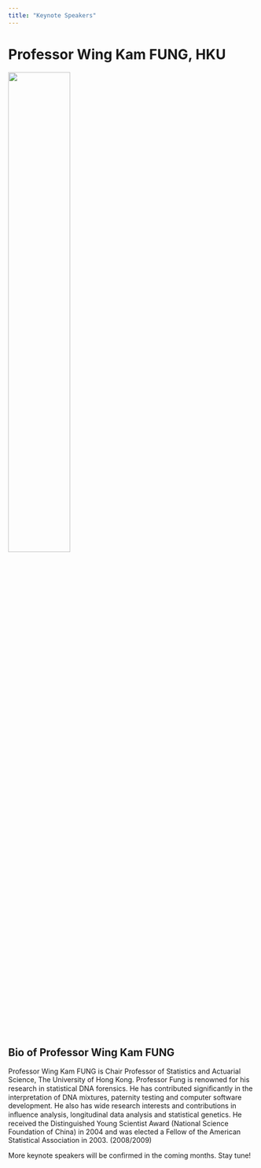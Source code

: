 ```yaml
---
title: "Keynote Speakers"
---
```


# Professor Wing Kam FUNG, HKU

![](wingfung4.jpg){width="50%"}

::: {.callout-note collapse="true" appearance="default" icon="true"}
## Bio of Professor Wing Kam FUNG

Professor Wing Kam FUNG is Chair Professor of Statistics and Actuarial Science, The University of Hong Kong. Professor Fung is renowned for his research in statistical DNA forensics. He has contributed signiﬁcantly in the interpretation of DNA mixtures, paternity testing and computer software development. He also has wide research interests and contributions in inﬂuence analysis, longitudinal data analysis and statistical genetics. He received the Distinguished Young Scientist Award (National Science Foundation of China) in 2004 and was elected a Fellow of the American Statistical Association in 2003. (2008/2009)
:::

More keynote speakers will be confirmed in the coming months. Stay tune!
